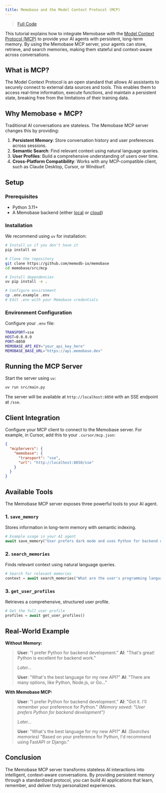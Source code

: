 ```yaml
---
title: Memobase and the Model Context Protocol (MCP)
---
```


> [Full Code](https://github.com/memodb-io/memobase/tree/dev/src/mcp)

This tutorial explains how to integrate Memobase with the [Model Context Protocol (MCP)](https://modelcontextprotocol.io) to provide your AI agents with persistent, long-term memory. By using the Memobase MCP server, your agents can store, retrieve, and search memories, making them stateful and context-aware across conversations.

## What is MCP?

The Model Context Protocol is an open standard that allows AI assistants to securely connect to external data sources and tools. This enables them to access real-time information, execute functions, and maintain a persistent state, breaking free from the limitations of their training data.

## Why Memobase + MCP?

Traditional AI conversations are stateless. The Memobase MCP server changes this by providing:

1.  **Persistent Memory**: Store conversation history and user preferences across sessions.
2.  **Semantic Search**: Find relevant context using natural language queries.
3.  **User Profiles**: Build a comprehensive understanding of users over time.
4.  **Cross-Platform Compatibility**: Works with any MCP-compatible client, such as Claude Desktop, Cursor, or Windsurf.

## Setup

### Prerequisites

-   Python 3.11+
-   A Memobase backend (either [local](/references/local_config) or [cloud](https://www.memobase.io/en))

### Installation

We recommend using `uv` for installation:

```bash
# Install uv if you don't have it
pip install uv

# Clone the repository
git clone https://github.com/memodb-io/memobase
cd memobase/src/mcp

# Install dependencies
uv pip install -e .

# Configure environment
cp .env.example .env
# Edit .env with your Memobase credentials
```

### Environment Configuration

Configure your `.env` file:

```bash
TRANSPORT=sse
HOST=0.0.0.0
PORT=8050
MEMOBASE_API_KEY="your_api_key_here"
MEMOBASE_BASE_URL="https://api.memobase.dev"
```

## Running the MCP Server

Start the server using `uv`:

```bash
uv run src/main.py
```

The server will be available at `http://localhost:8050` with an SSE endpoint at `/sse`.

## Client Integration

Configure your MCP client to connect to the Memobase server. For example, in Cursor, add this to your `.cursor/mcp.json`:

```json
{
  "mcpServers": {
    "memobase": {
      "transport": "sse",
      "url": "http://localhost:8050/sse"
    }
  }
}
```

## Available Tools

The Memobase MCP server exposes three powerful tools to your AI agent.

### 1. `save_memory`

Stores information in long-term memory with semantic indexing.

```python
# Example usage in your AI agent
await save_memory("User prefers dark mode and uses Python for backend development.")
```

### 2. `search_memories`

Finds relevant context using natural language queries.

```python
# Search for relevant memories
context = await search_memories("What are the user's programming language preferences?")
```

### 3. `get_user_profiles`

Retrieves a comprehensive, structured user profile.

```python
# Get the full user profile
profiles = await get_user_profiles()
```

## Real-World Example

**Without Memory:**

> **User**: "I prefer Python for backend development."
> **AI**: "That's great! Python is excellent for backend work."
> 
> *Later...*
> 
> **User**: "What's the best language for my new API?"
> **AI**: "There are many options, like Python, Node.js, or Go..."

**With Memobase MCP:**

> **User**: "I prefer Python for backend development."
> **AI**: "Got it. I'll remember your preference for Python."
> *(Memory saved: "User prefers Python for backend development")*
> 
> *Later...*
> 
> **User**: "What's the best language for my new API?"
> **AI**: *(Searches memories)* "Based on your preference for Python, I'd recommend using FastAPI or Django."

## Conclusion

The Memobase MCP server transforms stateless AI interactions into intelligent, context-aware conversations. By providing persistent memory through a standardized protocol, you can build AI applications that learn, remember, and deliver truly personalized experiences.
